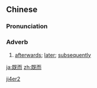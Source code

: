 ==Chinese==
{{zh-forms}}

===Pronunciation===
{{zh-pron
|m=jì'ér
|cat=adv
}}

===Adverb===
{{zh-adv}}

# {{lb|zh|literary}} [[afterward]]s; [[later]]; [[subsequently]]

[[Category:Mandarin literary terms|ji4er2]]

[[ja:既而]]
[[zh:既而]]
